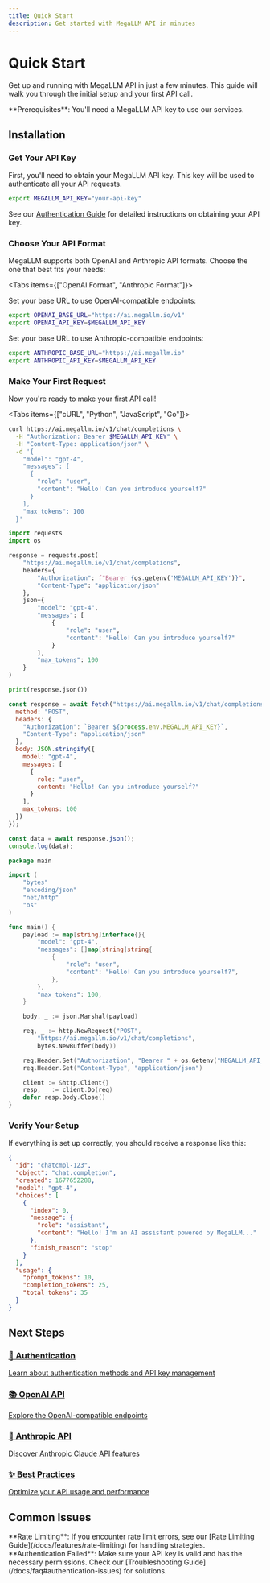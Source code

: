 ```yaml
---
title: Quick Start
description: Get started with MegaLLM API in minutes
---
```



# Quick Start

Get up and running with MegaLLM API in just a few minutes. This guide will walk you through the initial setup and your first API call.

<Callout type="info">
  **Prerequisites**: You'll need a MegaLLM API key to use our services.
</Callout>

## Installation

<Steps>
<Step>

### Get Your API Key

First, you'll need to obtain your MegaLLM API key. This key will be used to authenticate all your API requests.

```bash
export MEGALLM_API_KEY="your-api-key"
```

See our [Authentication Guide](/docs/getting-started/authentication) for detailed instructions on obtaining your API key.

</Step>

<Step>

### Choose Your API Format

MegaLLM supports both OpenAI and Anthropic API formats. Choose the one that best fits your needs:

<Tabs items={["OpenAI Format", "Anthropic Format"]}>
<Tab value="OpenAI Format">

Set your base URL to use OpenAI-compatible endpoints:

```bash
export OPENAI_BASE_URL="https://ai.megallm.io/v1"
export OPENAI_API_KEY=$MEGALLM_API_KEY
```

</Tab>
<Tab value="Anthropic Format">

Set your base URL to use Anthropic-compatible endpoints:

```bash
export ANTHROPIC_BASE_URL="https://ai.megallm.io"
export ANTHROPIC_API_KEY=$MEGALLM_API_KEY
```

</Tab>
</Tabs>

</Step>

<Step>

### Make Your First Request

Now you're ready to make your first API call!

<Tabs items={["cURL", "Python", "JavaScript", "Go"]}>
<Tab value="cURL">

```bash
curl https://ai.megallm.io/v1/chat/completions \
  -H "Authorization: Bearer $MEGALLM_API_KEY" \
  -H "Content-Type: application/json" \
  -d '{
    "model": "gpt-4",
    "messages": [
      {
        "role": "user",
        "content": "Hello! Can you introduce yourself?"
      }
    ],
    "max_tokens": 100
  }'
```

</Tab>
<Tab value="Python">

```python
import requests
import os

response = requests.post(
    "https://ai.megallm.io/v1/chat/completions",
    headers={
        "Authorization": f"Bearer {os.getenv('MEGALLM_API_KEY')}",
        "Content-Type": "application/json"
    },
    json={
        "model": "gpt-4",
        "messages": [
            {
                "role": "user",
                "content": "Hello! Can you introduce yourself?"
            }
        ],
        "max_tokens": 100
    }
)

print(response.json())
```

</Tab>
<Tab value="JavaScript">

```javascript
const response = await fetch("https://ai.megallm.io/v1/chat/completions", {
  method: "POST",
  headers: {
    "Authorization": `Bearer ${process.env.MEGALLM_API_KEY}`,
    "Content-Type": "application/json"
  },
  body: JSON.stringify({
    model: "gpt-4",
    messages: [
      {
        role: "user",
        content: "Hello! Can you introduce yourself?"
      }
    ],
    max_tokens: 100
  })
});

const data = await response.json();
console.log(data);
```

</Tab>
<Tab value="Go">

```go
package main

import (
    "bytes"
    "encoding/json"
    "net/http"
    "os"
)

func main() {
    payload := map[string]interface{}{
        "model": "gpt-4",
        "messages": []map[string]string{
            {
                "role": "user",
                "content": "Hello! Can you introduce yourself?",
            },
        },
        "max_tokens": 100,
    }

    body, _ := json.Marshal(payload)

    req, _ := http.NewRequest("POST",
        "https://ai.megallm.io/v1/chat/completions",
        bytes.NewBuffer(body))

    req.Header.Set("Authorization", "Bearer " + os.Getenv("MEGALLM_API_KEY"))
    req.Header.Set("Content-Type", "application/json")

    client := &http.Client{}
    resp, _ := client.Do(req)
    defer resp.Body.Close()
}
```

</Tab>
</Tabs>

</Step>

<Step>

### Verify Your Setup

If everything is set up correctly, you should receive a response like this:

```json
{
  "id": "chatcmpl-123",
  "object": "chat.completion",
  "created": 1677652288,
  "model": "gpt-4",
  "choices": [
    {
      "index": 0,
      "message": {
        "role": "assistant",
        "content": "Hello! I'm an AI assistant powered by MegaLLM..."
      },
      "finish_reason": "stop"
    }
  ],
  "usage": {
    "prompt_tokens": 10,
    "completion_tokens": 25,
    "total_tokens": 35
  }
}
```

</Step>
</Steps>

## Next Steps

<div className="grid grid-cols-1 md:grid-cols-2 gap-4 mt-6">
  <a href="/docs/getting-started/authentication" className="block p-6 rounded-lg border border-fd-border hover:bg-fd-accent transition-colors">
    <h3 className="font-semibold mb-2">🔐 Authentication</h3>
    <p className="text-sm text-fd-muted-foreground">Learn about authentication methods and API key management</p>
  </a>

  <a href="/docs/openai" className="block p-6 rounded-lg border border-fd-border hover:bg-fd-accent transition-colors">
    <h3 className="font-semibold mb-2">📚 OpenAI API</h3>
    <p className="text-sm text-fd-muted-foreground">Explore the OpenAI-compatible endpoints</p>
  </a>

  <a href="/docs/anthropic" className="block p-6 rounded-lg border border-fd-border hover:bg-fd-accent transition-colors">
    <h3 className="font-semibold mb-2">🤖 Anthropic API</h3>
    <p className="text-sm text-fd-muted-foreground">Discover Anthropic Claude API features</p>
  </a>

  <a href="/docs/features/best-practices" className="block p-6 rounded-lg border border-fd-border hover:bg-fd-accent transition-colors">
    <h3 className="font-semibold mb-2">✨ Best Practices</h3>
    <p className="text-sm text-fd-muted-foreground">Optimize your API usage and performance</p>
  </a>
</div>

## Common Issues

<Callout type="warning">
  **Rate Limiting**: If you encounter rate limit errors, see our [Rate Limiting Guide](/docs/features/rate-limiting) for handling strategies.
</Callout>

<Callout type="error">
  **Authentication Failed**: Make sure your API key is valid and has the necessary permissions. Check our [Troubleshooting Guide](/docs/faq#authentication-issues) for solutions.
</Callout>